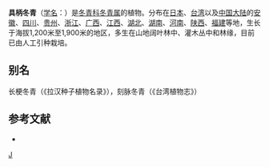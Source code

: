 {{Speciesbox 
| taxon = Ilex pedunculosa
| authority = Miq.
| image = Ilex pedunculosa6.jpg
}}
'''具柄冬青'''（[[学名|学名]]：{{lang|la|''Ilex pedunculosa''}}）是[[冬青科|冬青科]][[冬青属|冬青属]]的植物。分布在[[日本|日本]]、[[台湾|台湾]]以及[[中国大陆|中国大陆]]的[[安徽|安徽]]、[[四川|四川]]、[[贵州|贵州]]、[[浙江|浙江]]、[[广西|广西]]、[[江西|江西]]、[[湖北|湖北]]、[[湖南|湖南]]、[[河南|河南]]、[[陕西|陕西]]、[[福建|福建]]等地，生长于海拔1,200米至1,900米的地区，多生在山地阔叶林中、灌木丛中和林缘，目前已由人工引种栽培。

== 别名 ==
长梗冬青（《拉汉种子植物名录》），刻脉冬青（《台湾植物志》）

== 参考文献 ==
<div class="references-small">
* {{cite web| url =http://www.bioinfo.cn/db05/KmzwSpecies.php?action=view&id=14192| title =具柄冬青| work =《中国高等植物数据库全库》| publisher =中国科学院微生物研究所| author =昆明植物研究所| accessdate =2009-02-24| deadurl =yes| archiveurl =https://web.archive.org/web/20160305040813/http://www.bioinfo.cn/db05/KmzwSpecies.php?action=view&id=14192| archivedate =2016-03-05}}
</div>
{{Commons category|Ilex pedunculosa}}
{{Taxonbar|from=Q10894559}}

[[Category:冬青属|J]]


{{植物小作品}}